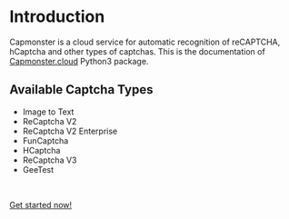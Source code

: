 # Introduction

Capmonster is a cloud service for automatic recognition of reCAPTCHA, hCaptcha and other types of captchas.
This is the documentation of [Capmonster.cloud](https://capmonster.cloud) Python3 package.

## Available Captcha Types

- Image to Text
- ReCaptcha V2
- ReCaptcha V2 Enterprise
- FunCaptcha
- HCaptcha
- ReCaptcha V3
- GeeTest

<br />

[Get started now!](/installation)
